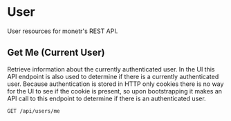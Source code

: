 # User

User resources for monetr's REST API.

## Get Me (Current User)

Retrieve information about the currently authenticated user. In the UI this API endpoint is also used to determine if
there is a currently authenticated user. Because authentication is stored in HTTP only cookies there is no way for the
UI to see if the cookie is present, so upon bootstrapping it makes an API call to this endpoint to determine if there is
an authenticated user.

```http filename="HTTP"
GET /api/users/me
```

